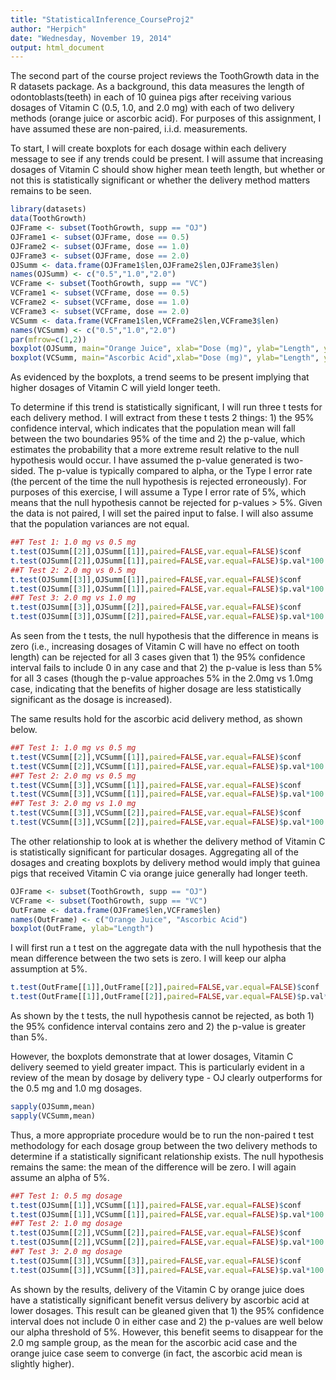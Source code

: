 ```yaml
---
title: "StatisticalInference_CourseProj2"
author: "Herpich"
date: "Wednesday, November 19, 2014"
output: html_document
---
```


The second part of the course project reviews the ToothGrowth data in the R datasets package.  As a background, this data measures the length of odontoblasts(teeth) in each of 10 guinea pigs after receiving various dosages of Vitamin C (0.5, 1.0, and 2.0 mg) with each of two delivery methods (orange juice or ascorbic acid).  For purposes of this assignment, I have assumed these are non-paired, i.i.d. measurements.

To start, I will create boxplots for each dosage within each delivery message to see if any trends could be present.  I will assume that increasing dosages of Vitamin C should show higher mean teeth length, but whether or not this is statistically significant or whether the delivery method matters remains to be seen.


```r
library(datasets)
data(ToothGrowth)
OJFrame <- subset(ToothGrowth, supp == "OJ")
OJFrame1 <- subset(OJFrame, dose == 0.5)
OJFrame2 <- subset(OJFrame, dose == 1.0)
OJFrame3 <- subset(OJFrame, dose == 2.0)
OJSumm <- data.frame(OJFrame1$len,OJFrame2$len,OJFrame3$len)
names(OJSumm) <- c("0.5","1.0","2.0")
VCFrame <- subset(ToothGrowth, supp == "VC")
VCFrame1 <- subset(VCFrame, dose == 0.5)
VCFrame2 <- subset(VCFrame, dose == 1.0)
VCFrame3 <- subset(VCFrame, dose == 2.0)
VCSumm <- data.frame(VCFrame1$len,VCFrame2$len,VCFrame3$len)
names(VCSumm) <- c("0.5","1.0","2.0")
par(mfrow=c(1,2))
boxplot(OJSumm, main="Orange Juice", xlab="Dose (mg)", ylab="Length", ylim=c(0,40))
boxplot(VCSumm, main="Ascorbic Acid",xlab="Dose (mg)", ylab="Length", ylim=c(0,40))
```

As evidenced by the boxplots, a trend seems to be present implying that higher dosages of Vitamin C will yield longer teeth.

To determine if this trend is statistically significant, I will run three t tests for each delivery method.  I will extract from these t tests 2 things: 1) the 95% confidence interval, which indicates that the population mean will fall between the two boundaries 95% of the time and 2) the p-value, which estimates the probability that a more extreme result relative to the null hypothesis would occur.  I have assumed the p-value generated is two-sided.  The p-value is typically compared to alpha, or the Type I error rate (the percent of the time the null hypothesis is rejected erroneously).  For purposes of this exercise, I will assume a Type I error rate of 5%, which means that the null hypothesis cannot be rejected for p-values > 5%.  Given the data is not paired, I will set the paired input to false.  I will also assume that the population variances are not equal. 

```r
##T Test 1: 1.0 mg vs 0.5 mg
t.test(OJSumm[[2]],OJSumm[[1]],paired=FALSE,var.equal=FALSE)$conf
t.test(OJSumm[[2]],OJSumm[[1]],paired=FALSE,var.equal=FALSE)$p.val*100
##T Test 2: 2.0 mg vs 0.5 mg
t.test(OJSumm[[3]],OJSumm[[1]],paired=FALSE,var.equal=FALSE)$conf
t.test(OJSumm[[3]],OJSumm[[1]],paired=FALSE,var.equal=FALSE)$p.val*100
##T Test 3: 2.0 mg vs 1.0 mg
t.test(OJSumm[[3]],OJSumm[[2]],paired=FALSE,var.equal=FALSE)$conf
t.test(OJSumm[[3]],OJSumm[[2]],paired=FALSE,var.equal=FALSE)$p.val*100
```

As seen from the t tests, the null hypothesis that the difference in means is zero (i.e., increasing dosages of Vitamin C will have no effect on tooth length) can be rejected for all 3 cases given that 1) the 95% confidence interval fails to include 0 in any case and that 2) the p-value is less than 5% for all 3 cases (though the p-value approaches 5% in the 2.0mg vs 1.0mg case, indicating that the benefits of higher dosage are less statistically significant as the dosage is increased).  

The same results hold for the ascorbic acid delivery method, as shown below.

```r
##T Test 1: 1.0 mg vs 0.5 mg
t.test(VCSumm[[2]],VCSumm[[1]],paired=FALSE,var.equal=FALSE)$conf
t.test(VCSumm[[2]],VCSumm[[1]],paired=FALSE,var.equal=FALSE)$p.val*100
##T Test 2: 2.0 mg vs 0.5 mg
t.test(VCSumm[[3]],VCSumm[[1]],paired=FALSE,var.equal=FALSE)$conf
t.test(VCSumm[[3]],VCSumm[[1]],paired=FALSE,var.equal=FALSE)$p.val*100
##T Test 3: 2.0 mg vs 1.0 mg
t.test(VCSumm[[3]],VCSumm[[2]],paired=FALSE,var.equal=FALSE)$conf
t.test(VCSumm[[3]],VCSumm[[2]],paired=FALSE,var.equal=FALSE)$p.val*100
```

The other relationship to look at is whether the delivery method of Vitamin C is statistically significant for particular dosages.  Aggregating all of the dosages and creating boxplots by delivery method would imply that guinea pigs that received Vitamin C via orange juice generally had longer teeth.

```r
OJFrame <- subset(ToothGrowth, supp == "OJ")
VCFrame <- subset(ToothGrowth, supp == "VC")
OutFrame <- data.frame(OJFrame$len,VCFrame$len)
names(OutFrame) <- c("Orange Juice", "Ascorbic Acid")
boxplot(OutFrame, ylab="Length")
```

I will first run a t test on the aggregate data with the null hypothesis that the mean difference between the two sets is zero.  I will keep our alpha assumption at 5%.


```r
t.test(OutFrame[[1]],OutFrame[[2]],paired=FALSE,var.equal=FALSE)$conf
t.test(OutFrame[[1]],OutFrame[[2]],paired=FALSE,var.equal=FALSE)$p.val*100
```

As shown by the t tests, the null hypothesis cannot be rejected, as both 1) the 95% confidence interval contains zero and 2) the p-value is greater than 5%.

However, the boxplots demonstrate that at lower dosages, Vitamin C delivery seemed to yield greater impact.  This is particularly evident in a review of the mean by dosage by delivery type - OJ clearly outperforms for the 0.5 mg and 1.0 mg dosages.

```r
sapply(OJSumm,mean)
sapply(VCSumm,mean)
```

Thus, a more appropriate procedure would be to run the non-paired t test methodology for each dosage group between the two delivery methods to determine if a statistically significant relationship exists.  The null hypothesis remains the same: the mean of the difference will be zero.  I will again assume an alpha of 5%.

```r
##T Test 1: 0.5 mg dosage
t.test(OJSumm[[1]],VCSumm[[1]],paired=FALSE,var.equal=FALSE)$conf
t.test(OJSumm[[1]],VCSumm[[1]],paired=FALSE,var.equal=FALSE)$p.val*100
##T Test 2: 1.0 mg dosage
t.test(OJSumm[[2]],VCSumm[[2]],paired=FALSE,var.equal=FALSE)$conf
t.test(OJSumm[[2]],VCSumm[[2]],paired=FALSE,var.equal=FALSE)$p.val*100
##T Test 3: 2.0 mg dosage
t.test(OJSumm[[3]],VCSumm[[3]],paired=FALSE,var.equal=FALSE)$conf
t.test(OJSumm[[3]],VCSumm[[3]],paired=FALSE,var.equal=FALSE)$p.val*100
```

As shown by the results, delivery of the Vitamin C by orange juice does have a statistically significant benefit versus delivery by ascorbic acid at lower dosages.  This result can be gleaned given that 1) the 95% confidence interval does not include 0 in either case and 2) the p-values are well below our alpha threshold of 5%.  However, this benefit seems to disappear for the 2.0 mg sample group, as the mean for the ascorbic acid case and the orange juice case seem to converge (in fact, the ascorbic acid mean is slightly higher).